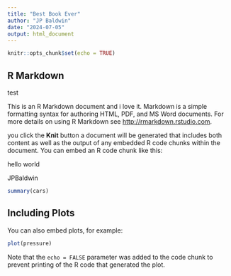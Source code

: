 ```yaml
---
title: "Best Book Ever"
author: "JP Baldwin"
date: "2024-07-05"
output: html_document
---
```


```r
knitr::opts_chunk$set(echo = TRUE)
```

## R Markdown

test

This is an R Markdown document and i love it. Markdown is a simple formatting syntax for authoring HTML, PDF, and MS Word documents. For more details on using R Markdown see <http://rmarkdown.rstudio.com>.

 you click the **Knit** button a document will be generated that includes both content as well as the output of any embedded R code chunks within the document. You can embed an R code chunk like this:

hello world
 
 JPBaldwin

```r
summary(cars)
```

## Including Plots

You can also embed plots, for example:

```r
plot(pressure)
```

Note that the `echo = FALSE` parameter was added to the code chunk to prevent printing of the R code that generated the plot.
